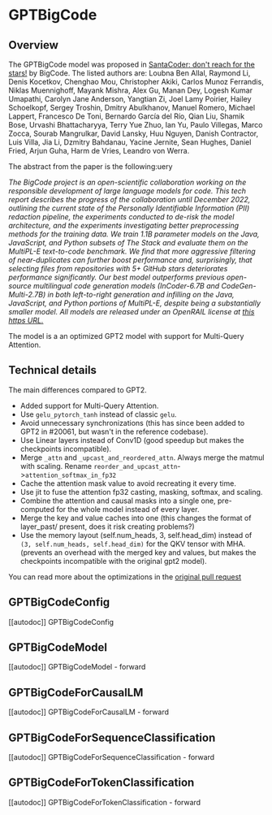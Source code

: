 <!--Copyright 2023 The HuggingFace Team. All rights reserved.

Licensed under the Apache License, Version 2.0 (the "License"); you may not use this file except in compliance with
the License. You may obtain a copy of the License at

http://www.apache.org/licenses/LICENSE-2.0

Unless required by applicable law or agreed to in writing, software distributed under the License is distributed on
an "AS IS" BASIS, WITHOUT WARRANTIES OR CONDITIONS OF ANY KIND, either express or implied. See the License for the
specific language governing permissions and limitations under the License.
-->

# GPTBigCode

## Overview

The GPTBigCode model was proposed in [SantaCoder: don't reach for the stars!](https://arxiv.org/abs/2301.03988) by BigCode. The listed authors are: Loubna Ben Allal, Raymond Li, Denis Kocetkov, Chenghao Mou, Christopher Akiki, Carlos Munoz Ferrandis, Niklas Muennighoff, Mayank Mishra, Alex Gu, Manan Dey, Logesh Kumar Umapathi, Carolyn Jane Anderson, Yangtian Zi, Joel Lamy Poirier, Hailey Schoelkopf, Sergey Troshin, Dmitry Abulkhanov, Manuel Romero, Michael Lappert, Francesco De Toni, Bernardo García del Río, Qian Liu, Shamik Bose, Urvashi Bhattacharyya, Terry Yue Zhuo, Ian Yu, Paulo Villegas, Marco Zocca, Sourab Mangrulkar, David Lansky, Huu Nguyen, Danish Contractor, Luis Villa, Jia Li, Dzmitry Bahdanau, Yacine Jernite, Sean Hughes, Daniel Fried, Arjun Guha, Harm de Vries, Leandro von Werra.

The abstract from the paper is the following:uery

*The BigCode project is an open-scientific collaboration working on the responsible development of large language models for code. This tech report describes the progress of the collaboration until December 2022, outlining the current state of the Personally Identifiable Information (PII) redaction pipeline, the experiments conducted to de-risk the model architecture, and the experiments investigating better preprocessing methods for the training data. We train 1.1B parameter models on the Java, JavaScript, and Python subsets of The Stack and evaluate them on the MultiPL-E text-to-code benchmark. We find that more aggressive filtering of near-duplicates can further boost performance and, surprisingly, that selecting files from repositories with 5+ GitHub stars deteriorates performance significantly. Our best model outperforms previous open-source multilingual code generation models (InCoder-6.7B and CodeGen-Multi-2.7B) in both left-to-right generation and infilling on the Java, JavaScript, and Python portions of MultiPL-E, despite being a substantially smaller model. All models are released under an OpenRAIL license at [this https URL.](https://huggingface.co/bigcode)*

The model is a an optimized GPT2 model with support for Multi-Query Attention.

## Technical details

The main differences compared to GPT2.
- Added support for Multi-Query Attention.
- Use `gelu_pytorch_tanh` instead of classic `gelu`.
- Avoid unnecessary synchronizations (this has since been added to GPT2 in #20061, but wasn't in the reference codebase).
- Use Linear layers instead of Conv1D (good speedup but makes the checkpoints incompatible).
- Merge `_attn` and `_upcast_and_reordered_attn`. Always merge the matmul with scaling. Rename `reorder_and_upcast_attn`->`attention_softmax_in_fp32`
- Cache the attention mask value to avoid recreating it every time.
- Use jit to fuse the attention fp32 casting, masking, softmax, and scaling.
- Combine the attention and causal masks into a single one, pre-computed for the whole model instead of every layer.
- Merge the key and value caches into one (this changes the format of layer_past/ present, does it risk creating problems?)
- Use the memory layout (self.num_heads, 3, self.head_dim) instead of `(3, self.num_heads, self.head_dim)` for the QKV tensor with MHA. (prevents an overhead with the merged key and values, but makes the checkpoints incompatible with the original gpt2 model).

You can read more about the optimizations in the [original pull request](https://github.com/huggingface/transformers/pull/22575)

## GPTBigCodeConfig

[[autodoc]] GPTBigCodeConfig


## GPTBigCodeModel

[[autodoc]] GPTBigCodeModel
    - forward

## GPTBigCodeForCausalLM

[[autodoc]] GPTBigCodeForCausalLM
    - forward


## GPTBigCodeForSequenceClassification

[[autodoc]] GPTBigCodeForSequenceClassification
    - forward

## GPTBigCodeForTokenClassification

[[autodoc]] GPTBigCodeForTokenClassification
    - forward

